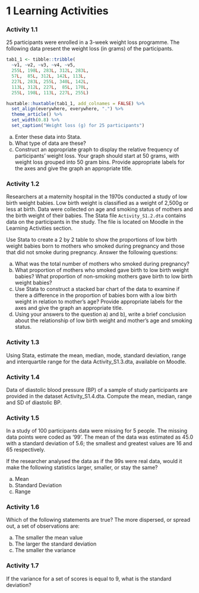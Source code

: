 # **1**    Learning Activities {-}

### Activity 1.1 {-}

25 participants were enrolled in a 3-week weight loss programme. The following data present the weight loss (in grams) of the participants.

```r
tab1_1 <- tibble::tribble(
  ~v1, ~v2, ~v3, ~v4, ~v5,
  255L, 198L, 283L, 312L, 283L,
  57L,  85L, 312L, 142L, 113L,
  227L, 283L, 255L, 340L, 142L,
  113L, 312L, 227L,  85L, 170L,
  255L, 198L, 113L, 227L, 255L)

huxtable::huxtable(tab1_1, add_colnames = FALSE) %>%
  set_align(everywhere, everywhere, ".") %>% 
  theme_article() %>% 
  set_width(0.8) %>% 
  set_caption("Weight loss (g) for 25 participants")
```

a) Enter these data into Stata.
b) What type of data are these?
c) Construct an appropriate graph to display the relative frequency of participants' weight loss. Your graph should start at 50 grams, with weight loss grouped into 50 gram bins. Provide appropriate labels for the axes and give the graph an appropriate title.

### Activity 1.2 {-}
Researchers at a maternity hospital in the 1970s conducted a study of low birth weight babies. Low birth weight is classified as a weight of 2,500g or less at birth. Data were collected on age and smoking status of mothers and the birth weight of their babies. The Stata file `Activity_S1.2.dta` contains data on the participants in the study. The file is located on Moodle in the Learning Activities section.

Use Stata to create a 2 by 2 table to show the proportions of low birth weight babies born to mothers who smoked during pregnancy and those that did not smoke during pregnancy. Answer the following questions:

a) What was the total number of mothers who smoked during pregnancy?
b) What proportion of mothers who smoked gave birth to low birth weight babies? What proportion of non-smoking mothers gave birth to low birth weight babies?
c) Use Stata to construct a stacked bar chart of the data to examine if there a difference in the proportion of babies born with a low birth weight in relation to mother’s age? Provide appropriate labels for the axes and give the graph an appropriate title.
d) Using your answers to the question a) and b), write a brief conclusion about the relationship of low birth weight and mother’s age and smoking status.

### Activity 1.3 {-}
Using Stata, estimate the mean, median, mode, standard deviation, range and interquartile range for the data Activity_S1.3.dta, available on Moodle.

### Activity 1.4 {-}
Data of diastolic blood pressure (BP) of a sample of study participants are provided in the dataset Activity_S1.4.dta. Compute the mean, median, range and SD of diastolic BP.

### Activity 1.5 {-}
In a study of 100 participants data were missing for 5 people. The missing data points were coded as ‘99’. The mean of the data was estimated as 45.0 with a standard deviation of 5.6; the smallest and greatest values are 16 and 65 respectively.

If the researcher analysed the data as if the 99s were real data, would it make the following statistics larger, smaller, or stay the same?

a) Mean 
b) Standard Deviation 
c) Range 

### Activity 1.6 {-}

Which of the following statements are true? The more dispersed, or spread out, a set of observations are:

a) The smaller the mean value
b) The larger the standard deviation
c) The smaller the variance

### Activity 1.7 {-}

If the variance for a set of scores is equal to 9, what is the standard deviation?
